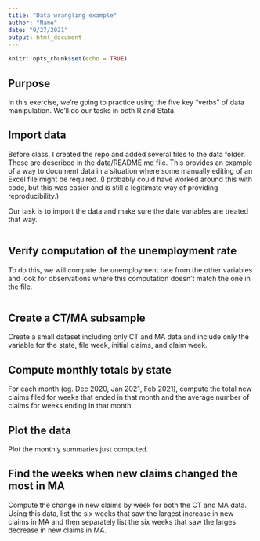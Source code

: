 ```yaml
---
title: "Data wrangling example"
author: "Name"
date: "9/27/2021"
output: html_document
---
```


```r
knitr::opts_chunk$set(echo = TRUE)
```

## Purpose
In this exercise, we're going to practice using the five key "verbs" of data manipulation. We'll do our tasks in both R and Stata. 

## Import data
Before class, I created the repo and added several files to the data folder. These are described in the data/README.md file. This provides an example of a way to document data in a situation where some manually editing of an Excel file might be required. (I probably could have worked around this with code, but this was easier and is still a legitimate way of providing reproducibility.)

Our task is to import the data and make sure the date variables are treated that way.
```r

```

## Verify computation of the unemployment rate

To do this, we will compute the unemployment rate from the other variables and look for observations where this computation doesn't match the one in the file.

```r

```

## Create a CT/MA subsample

Create a small dataset including only CT and MA data and include only the variable for the state, file week, initial claims, and claim week. 

## Compute monthly totals by state

For each month (eg. Dec 2020, Jan 2021, Feb 2021), compute the total new claims filed for weeks that ended in that month and the average number of claims for weeks ending in that month.

## Plot the data

Plot the monthly summaries just computed.

## Find the weeks when new claims changed the most in MA

Compute the change in new claims by week for both the CT and MA data. Using this data, list the six weeks that saw the largest increase in new claims in MA and then separately list the six weeks that saw the larges decrease in new claims in MA.